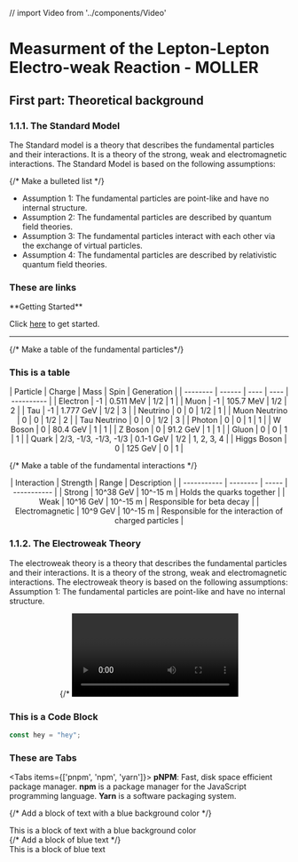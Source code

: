 // import Video from '../components/Video'

# Measurment of the Lepton-Lepton Electro-weak Reaction - MOLLER 

## First part: Theoretical background

### 1.1.1. The Standard Model
The Standard model is a theory that describes the fundamental particles and their interactions. It is a theory of the strong, weak and electromagnetic interactions. The Standard Model is based on the following assumptions:

{/* Make a bulleted list */}
* Assumption 1: The fundamental particles are point-like and have no internal structure.
* Assumption 2: The fundamental particles are described by quantum field theories.
* Assumption 3: The fundamental particles interact with each other via the exchange of virtual particles.
* Assumption 4: The fundamental particles are described by relativistic quantum field theories.

### These are links
<Link href="/docs/next/getting-started">**Getting Started**</Link>

Click [here](/docs/next/getting-started) to get started.

---

{/* Make a table of the fundamental particles*/}
### This is a table
<div align = "center">
| Particle | Charge | Mass | Spin | Generation |
| -------- | ------ | ---- | ---- | ---------- |
| Electron | -1 | 0.511 MeV | 1/2 | 1 |
| Muon | -1 | 105.7 MeV | 1/2 | 2 |
| Tau | -1 | 1.777 GeV | 1/2 | 3 |
| Neutrino | 0 | 0 | 1/2 | 1 |
| Muon Neutrino | 0 | 0 | 1/2 | 2 |
| Tau Neutrino | 0 | 0 | 1/2 | 3 |
| Photon | 0 | 0 | 1 | 1 |
| W Boson | 0 | 80.4 GeV | 1 | 1 |
| Z Boson | 0 | 91.2 GeV | 1 | 1 |
| Gluon | 0 | 0 | 1 | 1 |
| Quark | 2/3, -1/3, -1/3, -1/3 | 0.1-1 GeV | 1/2 | 1, 2, 3, 4 |
| Higgs Boson | 0 | 125 GeV | 0 | 1 |
</div>

{/* Make a table of the fundamental interactions */}
<div align = "center">
| Interaction | Strength | Range | Description |
| ----------- | -------- | ----- | ----------- |
| Strong | 10^38 GeV | 10^-15 m | Holds the quarks together |
| Weak | 10^16 GeV | 10^-15 m | Responsible for beta decay |
| Electromagnetic | 10^9 GeV | 10^-15 m | Responsible for the interaction of charged particles |
</div>



### 1.1.2. The Electroweak Theory
The electroweak theory is a theory that describes the fundamental particles and their interactions. It is a theory of the strong, weak and electromagnetic interactions. The electroweak theory is based on the following assumptions:
Assumption 1: The fundamental particles are point-like and have no internal structure.<br />

<div align = "center">
  {/* <Video video={{src: '/videos/lights_go.mp4', title: 'This is a Video'}}/> */}
</div>

### This is a Code Block
```js filename="What haha" {3} copy
const hey = "hey";
```
 ### These are Tabs
<Tabs items={['pnpm', 'npm', 'yarn']}>
  <Tab>
    **pNPM**: Fast, disk space efficient package manager.
  </Tab>
  <Tab>
    **npm** is a package manager for the JavaScript programming language.
  </Tab>
  <Tab>
    **Yarn** is a software packaging system.
  </Tab>
</Tabs>

{/* Add a block of text with a blue background color */}
<div style={{backgroundColor: 'blue', color: 'white', padding: '1rem'}}>
  This is a block of text with a blue background color
</div>
{/* Add a block of blue text */}
<div style={{color: 'blue'}}>
  This is a block of blue text
</div>